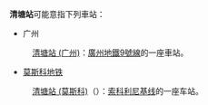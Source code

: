 {{NoteTA
|1=zh-tw:清塘車站;zh-cn:清塘站;zh-hk:清塘站;
}}
'''清塘站'''可能意指下列車站：
* 广州
: [[清塘站_(广州)|清塘站 (广州)]]：[[廣州地鐵9號線|廣州地鐵9號線]]的一座車站。
* [[莫斯科地铁|莫斯科地铁]]
: [[清塘站_(莫斯科)|清塘站 (莫斯科)]]（{{lang-ru|Чи́стые пруды́)}}）：[[索科利尼基线|索科利尼基线]]的一座车站。

{{disambig|cat=三字車站名消歧義}}